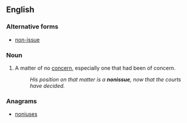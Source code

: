 ==English==

===Alternative forms===
* [[non-issue]]

===Noun===
{{en-noun}}
# A matter of no [[concern]], especially one that had been of concern.
#: ''His position on that matter is a '''nonissue''', now that the courts have decided.''

===Anagrams===
* [[noniuses#English|noniuses]]